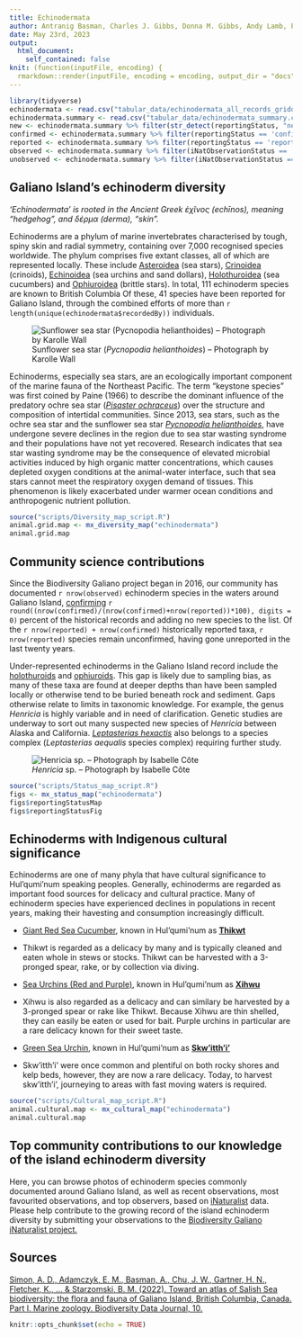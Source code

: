 ```yaml
---
title: Echinodermata
author: Antranig Basman, Charles J. Gibbs, Donna M. Gibbs, Andy Lamb, Philip Lambert, Andrew Simon
date: May 23rd, 2023
output: 
  html_document:
    self_contained: false
knit: (function(inputFile, encoding) {
  rmarkdown::render(inputFile, encoding = encoding, output_dir = "docs", output_options = list(copy_resources = TRUE)) })
---
```


```r
library(tidyverse)
echinodermata <- read.csv("tabular_data/echinodermata_all_records_gridded.csv")
echinodermata.summary <- read.csv("tabular_data/echinodermata_summary.csv")
new <- echinodermata.summary %>% filter(str_detect(reportingStatus, "new")) 
confirmed <- echinodermata.summary %>% filter(reportingStatus == 'confirmed') 
reported <- echinodermata.summary %>% filter(reportingStatus == 'reported') 
observed <- echinodermata.summary %>% filter(iNatObservationStatus == 'observed') 
unobserved <- echinodermata.summary %>% filter(iNatObservationStatus == 'unobserved') 
```

## Galiano Island's echinoderm diversity

*‘Echinodermata’ is rooted in the Ancient Greek ἐχῖνος (echīnos), meaning “hedgehog”,
and δέρμα (derma), “skin”.*

Echinoderms are a phylum of marine invertebrates characterised by tough, spiny skin and radial symmetry, containing over 7,000 recognised species worldwide. The phylum comprises five extant classes, all of which are represented locally. These include [Asteroidea](#taxon:Asteroidea) (sea stars), [Crinoidea](#taxon:Crinoidea) (crinoids), [Echinoidea](#taxon:Echinoidea) (sea urchins and sand dollars), [Holothuroidea](#taxon:Holothuroidea) (sea cucumbers) and [Ophiuroidea](#taxon:Ophiuroidea) (brittle stars). In total, 111 echinoderm species are known to British Columbia Of these, 41 species have been reported for Galiano Island, through the combined efforts of more than `r length(unique(echinodermata$recordedBy))` individuals.

![Sunflower sea star (*Pycnopodia helianthoides*) – Photograph by Karolle Wall](media/Pycnopodia_helianthoides_Karolle_Wall.jpg)

Echinoderms, especially sea stars, are an ecologically important component of the marine fauna of the Northeast Pacific. The term “keystone species” was first coined by Paine (1966) to describe the dominant influence of the predatory ochre sea star ([*Pisaster ochraceus*](#taxon:Pisaster ochraceus)) over the structure and composition of intertidal communities. Since 2013, sea stars, such as the ochre sea star and the sunflower sea star [*Pycnopodia helianthoides*](#taxon:Pycnopodia helianthoides), have undergone severe declines in the region due to sea star wasting syndrome and their populations have not yet recovered. Research indicates that sea star wasting syndrome may be the consequence of elevated microbial activities induced by high organic matter concentrations, which causes depleted oxygen conditions at the animal-water interface, such that sea stars cannot meet the respiratory oxygen demand of tissues. This phenomenon is likely exacerbated under warmer ocean conditions and anthropogenic nutrient pollution.

```r
source("scripts/Diversity_map_script.R")
animal.grid.map <- mx_diversity_map("echinodermata")
animal.grid.map
```

## Community science contributions

Since the Biodiversity Galiano project began in 2016, our community has documented `r nrow(observed)` echinoderm species in the waters around Galiano Island, [confirming](#region:confirmed) `r round((nrow(confirmed)/(nrow(confirmed)+nrow(reported))*100), digits = 0)` percent of the historical records and adding no new species to the list. Of the `r nrow(reported) + nrow(confirmed)` historically reported taxa, `r nrow(reported)` species remain unconfirmed, having gone unreported in the last twenty years.

Under-represented echinoderms in the Galiano Island record include the [holothuroids](#taxon:Holothuroidea) and [ophiuroids](#taxon:Ophiuroidea). This gap is likely due to sampling bias, as many of these taxa are found at deeper depths than have been sampled locally or otherwise tend to be buried beneath rock and sediment. Gaps otherwise relate to limits in taxonomic knowledge. For example, the genus *Henricia* is highly variable and in need of clarification. Genetic studies are underway to sort out many suspected new species of *Henricia* between Alaska and California. [*Leptasterias hexactis*](#taxon:Leptasterias hexactis) also belongs to a species complex (*Leptasterias aequalis* species complex) requiring further study.

![*Henricia* sp. – Photograph by Isabelle Côte](media/Henricia_Isabelle_Cote.jpeg)

```r
source("scripts/Status_map_script.R")
figs <- mx_status_map("echinodermata")
figs$reportingStatusMap
figs$reportingStatusFig
```


## Echinoderms with Indigenous cultural significance

Echinoderms are one of many phyla that have cultural significance to Hul'qumi'num speaking peoples. Generally, echinoderms are regarded as important food sources for delicacy and cultural practice. Many of echinoderm species have experienced declines in populations in recent years, making their havesting and consumption increasingly difficult.

* [Giant Red Sea Cucumber](#taxon:Parastichopus californicus), known in Hul'qumi'num as [**Thikwt**](#taxon:Parastichopus californicus)
- Thikwt is regarded as a delicacy by many and is typically cleaned and eaten whole in stews or stocks. Thikwt can be harvested with a 3-pronged spear, rake, or by collection via diving. 

* [Sea Urchins (Red and Purple)](#taxon:Strongylocentrotus franciscanus, Strongylocentrotus purpuratus), known in Hul'qumi'num as [**Xihwu**](#taxon:Strongylocentrotus franciscanus, Strongylocentrotus purpuratus)
- Xihwu is also regarded as a delicacy and can similary be harvested by a 3-pronged spear or rake like Thikwt. Because Xihwu are thin shelled, they can easily be eaten or used for bait. Purple urchins in particular are a rare delicacy known for their sweet taste.

* [Green Sea Urchin](#taxon:Strongylocentrotus droebachiensis), known in Hul'qumi'num as [**Skw'itth'i'**](#taxon:Strongylocentrotus droebachiensis)
- Skw'itth'i' were once common and plentiful on both rocky shores and kelp beds, however, they are now a rare delicacy. Today, to harvest skw'itth'i', journeying to areas with fast moving waters is required. 

```r
source("scripts/Cultural_map_script.R")
animal.cultural.map <- mx_cultural_map("echinodermata")
animal.cultural.map
```

## Top community contributions to our knowledge of the island echinoderm diversity

Here, you can browse photos of echinoderm species commonly documented around Galiano Island, as well as recent observations, most favourited observations, and top observers, based on [iNaturalist](http://inaturalist.org/) data. Please help contribute to the growing record of the island echinoderm diversity by submitting your observations to the [Biodiversity Galiano iNaturalist project.](http://inaturalist.org/projects/biodiversity-galiano-island) 

<span class="mxcw-nonLeafletPane mxcw-paneName-TopContributions html-widget leaflet"></span>

## Sources

[Simon, A. D., Adamczyk, E. M., Basman, A., Chu, J. W., Gartner, H. N., Fletcher, K., ... & Starzomski, B. M. (2022). Toward an atlas of Salish Sea biodiversity: the flora and fauna of Galiano Island, British Columbia, Canada. Part I. Marine zoology. Biodiversity Data Journal, 10.](https://bdj.pensoft.net/article/76050/)

```r
knitr::opts_chunk$set(echo = TRUE)
```
